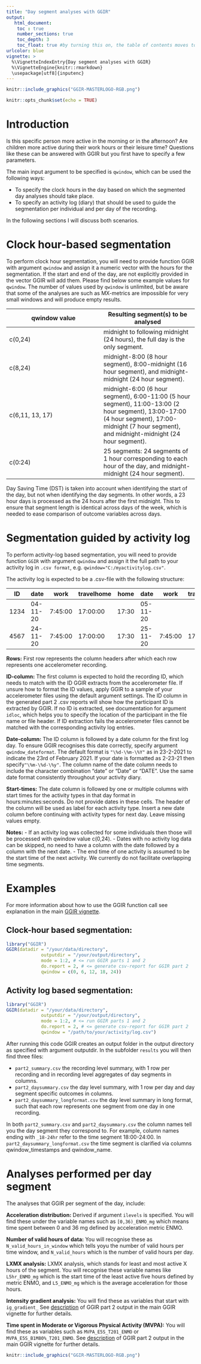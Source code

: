```yaml
---
title: "Day segment analyses with GGIR"
output:
   html_document:
    toc : true
    number_sections: true
    toc_depth: 3
    toc_float: true #by turning this on, the table of contents moves to the left of the page.
urlcolor: blue
vignette: >
  %\VignetteIndexEntry{Day segment analyses with GGIR}
  %\VignetteEngine{knitr::rmarkdown}
  \usepackage[utf8]{inputenc}
---
```



```r
knitr::include_graphics("GGIR-MASTERLOGO-RGB.png")
```

```r
knitr::opts_chunk$set(echo = TRUE)
```

# Introduction

Is this specific person more active in the morning or in the afternoon? Are children more active during their work hours or their leisure time? Questions like these can be answered with GGIR but you first have to specify a few parameters.

The main input argument to be specified is `qwindow`, which can be used the following ways:

- To specify the clock hours in the day based on which the segmented day analyses should take place.
- To specify an activity log (diary) that should be used to guide the segmentation per individual and per day of the recording.

In the following sections I will discuss both scenarios.

# Clock hour-based segmentation

To perform clock hour segmentation, you will need to provide function GGIR with
argument `qwindow` and assign it a numeric vector with the hours for the segmentation.
If the start and end of the day, are not explicitly provided in the 
vector GGIR will add them.  Please find below some example values for `qwindow`.
The number of values used by `qwindow` is unlimited, but be aware that some of the analyses are such as MX-metrics are
impossible for very small windows and will produce empty results.

qwindow value | Resulting segment(s) to be analysed
-------------------| -------------------
c(0,24) | midnight to following midnight (24 hours), the full day is the only segment.
c(8,24) | midnight-8:00 (8 hour segment), 8:00-midnight (16 hour segment), and midnight-midnight (24 hour segment).
c(6,11, 13, 17) | midnight-6:00 (6 hour segment), 6:00-11:00 (5 hour segment), 11:00-13:00 (2 hour segment), 13:00-17:00 (4 hour segment), 17:00-midnight (7 hour segment), and midnight-midnight (24 hour segment).
c(0:24) | 25 segments: 24 segments of 1 hour corresponding to each hour of the day, and midnight-midnight (24 hour segment).    

Day Saving Time (DST) is taken into account when identifying the start of the day, but
not when identifying the day segments. In other words, a 23 hour days is processed as the 24 hours after the first midnight.
This to ensure that segment length is identical across days of the week, which is needed to ease comparison of outcome variables across days.


# Segmentation guided by activity log

To perform activity-log based segmentation, you will need to provide function `GGIR` with
argument `qwindow` and assign it the full path to your activity log in `.csv format`, e.g. `qwindow="C:/myactivitylog.csv"`.

The activity log is expected to be a .csv-file with the following structure:

ID | date | work | travelhome | home | date | work | travelhome | home 
-----| -------- | ------- | --------- | ----- | -------- | ------- | -------- | --------
1234 | 04-11-20 | 7:45:00 |  17:00:00 | 17:30 | 05-11-20 |  |  | 17:30
4567 | 24-11-20 | 7:45:00 |  17:00:00 | 17:30 | 25-11-20 | 7:45:00 |  17:00:00 | 17:30

**Rows:**
First row represents the column headers after which each row represents one accelerometer recording.

**ID-column:**
The first column is expected to hold the recording ID, which needs to match with the ID GGIR extracts from the accelerometer file. If unsure how to format the ID values, apply GGIR to a sample of your accelerometer files using the default argument settings. The ID column in the generated part 2 .csv reports will show how the participant ID is extracted by GGIR. If no ID is extracted, see documentation for argument `idloc`, which helps you to specify the location of the participant in the file name or file header. If ID extraction fails the accelerometer files cannot be matched with the corresponding activity log entries.

**Date-column:**
The ID column is followed by a date column for the first log day. To ensure GGIR recognises this date correctly, specify argument `qwindow_dateformat`. The default format is `"\%d-\%m-\%Y"` as in 23-2-2021 to indicate the 23rd of February 2021. If your date is formatted as 2-23-21 then specify`"\%m-\%d-\%y"`. The column name of the date column needs to include the character combination "date" or "Date" or "DATE". Use the same date format consistently throughout your activity diary.

**Start-times:**
The date column is followed by one or multiple columns with start times for the activity types in that day format in hours:minutes:seconds. Do not provide dates in these cells. The header of the column will be used as label for each activity type. Insert a new date column before continuing with activity types for next day. Leave missing values empty.

**Notes:**
- If an activity log was collected for some individuals then those will be processed with qwindow value c(0,24).
- Dates with no activity log data can be skipped, no need to have a column with the date followed by a column with the next date.
- The end time of one activity is assumed to be the start time of the next activity. We currently do not facilitate overlapping time segments.


# Examples

For more information about how to use the GGIR function call
see explanation in the main [GGIR vignette](https://CRAN.R-project.org/package=GGIR/vignettes/GGIR.html).

## Clock-hour based segmentation:

```R
library("GGIR")
GGIR(datadir = "/your/data/directory",
             outputdir = "/your/output/directory",
             mode = 1:2, # <= run GGIR parts 1 and 2
             do.report = 2, # <= generate csv-report for GGIR part 2
             qwindow = c(0, 6, 12, 18, 24))
```


## Activity log based segmentation:

```R
library("GGIR")
GGIR(datadir = "/your/data/directory",
             outputdir = "/your/output/directory",
             mode = 1:2, # <= run GGIR parts 1 and 2
             do.report = 2, # <= generate csv-report for GGIR part 2
             qwindow = "/path/to/your/activity/log.csv")
```


After running this code GGIR creates an output folder in the output directory as specified with argument outputdir.
In the subfolder `results` you will then find three files:

- `part2_summary.csv` the recording level summary, with 1 row per recording and in recording level aggregates of day segments in columns. 
- `part2_daysummary.csv` the day level summary, with 1 row per day and day segment specific outcomes in columns.
- `part2_daysummary_longformat.csv` the day level summary in long format, such that each row represents one segment from one day in one recording.

In both `part2_summary.csv` and `part2_daysummary.csv` the column names tell you the day segment they correspond to. For example, column names ending with `_18-24hr` refer to the time segment 18:00-24:00. In `part2_daysummary_longformat.csv` the time segment is clarified via columns qwindow_timestamps and qwindow_name.


# Analyses performed per day segment

The analyses that GGIR per segment of the day, include:

**Acceleration distribution:**
Derived if argument `ilevels` is specified. You will find these under the variable names such as `[0,36)_ENMO_mg` which means time spent between 0 and 36 mg defined by acceleration metric ENMO.

**Number of valid hours of data:**
You will recognise these as `N_valid_hours_in_window` which tells yoyu the number of valid hours per time window, and `N_valid_hours` which is the number of valid hours per day.

**LXMX analysis:**
LXMX analysis, which stands for least and most active X hours of the segment. You will recognise these variable names
like `L5hr_ENMO_mg` which is the start time of the least active five hours defined by metric ENMO, and `L5_ENMO_mg` which is the average acceleration for those hours.

**Intensity gradient analysis:**
You will find these as variables that start with `ig_gradient_` See [description](https://cran.r-project.org/package=GGIR/vignettes/GGIR.html#41_Output_part_2) of GGIR part 2 output in the main GGIR vignette for further details.

**Time spent in Moderate or Vigorous Physical Activity (MVPA):**
You will find these as variables such as `MVPA_E5S_T201_ENMO` or `MVPA_E5S_B1M80%_T201_ENMO`. See [description](https://cran.r-project.org/package=GGIR/vignettes/GGIR.html#41_Output_part_2) of GGIR part 2 output in the main GGIR vignette for further details.


```r
knitr::include_graphics("GGIR-MASTERLOGO-RGB.png")
```


